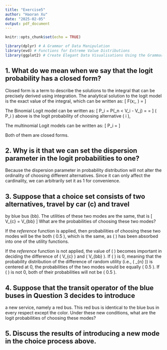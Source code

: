 ```yaml
---
title: "Exercise5"
author: "Haoran Xu"
date: "2025-02-05"
output: pdf_document
---
```


```r
knitr::opts_chunk$set(echo = TRUE)
```

```r
library(dplyr) # A Grammar of Data Manipulation
library(evd) # Functions for Extreme Value Distributions 
library(ggplot2) # Create Elegant Data Visualisations Using the Grammar of Graphics
```

## 1. What do we mean when we say that the logit probability has a closed form?

Closed form is a term to describe the solutions to the integral that can be precisely derived using integration. The analytical solution to the logit model is the exact value of the integral, which can be written as:
\[
F(x;\mu, \sigma) = \frac{1}{1 + e^{- (x - \mu) / \sigma}}
\]

The Binomial Logit model can be written as:
\[
P_i = P(\epsilon_n < V_i - V_j) = \frac{1}{1 + e^{- (V_i - V_j)}} = \frac{e^{V_i}}{e^{V_i} + e^{V_j}}
\]
\( P_i \) above is the logit probability of choosing alternative \( i \),

The multinomial Logit models can be written as:
\[
P_i = \frac{e^{V_i}}{\sum_{j}^{J}e^{V_j}}
\]

Both of them are closed forms.

## 2. Why is it that we can set the dispersion parameter in the logit probabilities to one?

Because the dispersion parameter in probability distribution will not alter the ordinality of choosing different alternatives. Since it can only affect the cardinality, we can arbitrarily set it as 1 for convenience.

## 3. Suppose that a choice set consists of two alternatives, travel by car (c) and travel
by blue bus (bb). The utilities of these two modes are the same, that is
\[
V_{c} = V_{bb}
\]
What are the probabilities of choosing these two modes?

If the *reference* function is applied, then probabilities of choosing these two modes will be the both \( 0.5 \), which is the same, as \( \mu \) has been absorbed into one of the utility functions.

If the *reference* function is not applied, the value of \( \mu \) becomes important in deciding the difference of \( V_{c} \) and \( V_{bb} \). If \( \mu \) is 0, meaning that the probability distribution of the difference of random utility (i.e., \( \epsilon_{n} \)) is centered at 0, the probabilities of the two modes would be equally \( 0.5 \). If \( \mu \) is not 0, both of their probabilities will not be \( 0.5 \).

## 4. Suppose that the transit operator of the blue buses in Question 3 decides to introduce
a new service, namely a red bus. This red bus is identical to the blue bus
in every respect except the color. Under these new conditions, what are the logit
probabilities of choosing these modes?


## 5. Discuss the results of introducing a new mode in the choice process above.
